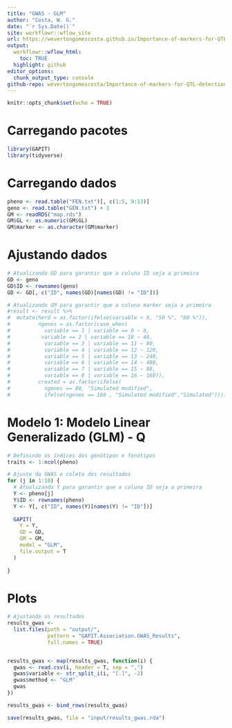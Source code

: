 ```yaml
---
title: "GWAS - GLM"
author: "Costa, W. G."
date: "`r Sys.Date()`"
site: workflowr::wflow_site
url: https://wevertongomescosta.github.io/Importance-of-markers-for-QTL-detection-by-machine-learning-methods/
output:
  workflowr::wflow_html:
    toc: TRUE
  highlight: github
editor_options:
  chunk_output_type: console
github-repo: wevertongomescosta/Importance-of-markers-for-QTL-detection-by-machine-learning-methods
---
```


```r
knitr::opts_chunk$set(echo = TRUE)
```

# Carregando pacotes

```r
library(GAPIT)
library(tidyverse)
```

# Carregando dados

```r
pheno <- read.table("FEN.txt")[, c(1:5, 9:13)]
geno <- read.table("GEN.txt") + 1
GM <- readRDS("map.rds")
GM$GL <- as.numeric(GM$GL)
GM$marker <- as.character(GM$marker)
```

# Ajustando dados

```r
# Atualizando GD para garantir que a coluna ID seja a primeira
GD <- geno
GD$ID <- rownames(geno)
GD <- GD[, c("ID", names(GD)[names(GD) != "ID"])]

# Atualizando GM para garantir que a coluna marker seja a primeira
#result <- result %>%
#  mutate(herd = as.factor(ifelse(variable < 9, "50 %", "80 %")),
#         ngenes = as.factor(case_when(
#           variable == 1 | variable == 9 ~ 8,
#          variable == 2 | variable == 10 ~ 40,
#           variable == 3 | variable == 11 ~ 80,
#           variable == 4 | variable == 12 ~ 120,
#           variable == 5 | variable == 13 ~ 240,
#           variable == 6 | variable == 14 ~ 480,
#           variable == 7 | variable == 15 ~ 88,
#           variable == 8 | variable == 16 ~ 160)),
#         created = as.factor(ifelse(
#           ngenes == 88, "Simulated modified",
#           ifelse(ngenes == 160 , "Simulated modified","Simulated"))))
```

# Modelo 1: Modelo Linear Generalizado (GLM) - Q

```r
# Definindo os índices dos genótipos e fenótipos
traits <- 1:ncol(pheno)

# Ajuste da GWAS e coleta dos resultados
for (j in 1:10) {
  # Atualizando Y para garantir que a coluna ID seja a primeira
  Y <- pheno[j]
  Y$ID <- rownames(pheno)
  Y <- Y[, c("ID", names(Y)[names(Y) != "ID"])]
  
  GAPIT(
    Y = Y,
    GD = GD,
    GM = GM,
    model = "GLM",
    file.output = T
  )
  
}
```

# Plots

```r
# Ajustando os resultados
results_gwas <-
  list.files(path = "output/",
             pattern = "GAPIT.Association.GWAS_Results",
             full.names = TRUE)


results_gwas <- map(results_gwas, function(i) {
  gwas <- read.csv(i, header = T, sep = ",")
  gwas$variable <- str_split_i(i, "[.]", -2)
  gwas$method <- "GLM"
  gwas
})

results_gwas <- bind_rows(results_gwas)

save(results_gwas, file = "input/results_gwas.rda")
```

